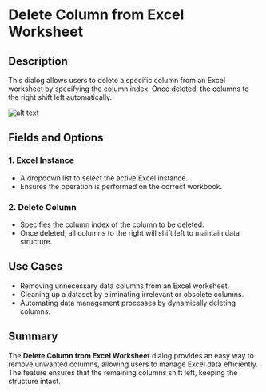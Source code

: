 # Delete Column from Excel Worksheet

## Description  

This dialog allows users to delete a specific column from an Excel worksheet by specifying the column index. Once deleted, the columns to the right shift left automatically.

![alt text](../../assets/excel/delete-column-from-excel-worksheet.png)

## Fields and Options  

### 1. **Excel Instance** 

- A dropdown list to select the active Excel instance.  
- Ensures the operation is performed on the correct workbook.  

### 2. **Delete Column** 

- Specifies the column index of the column to be deleted.  
- Once deleted, all columns to the right will shift left to maintain data structure.  

## Use Cases  

- Removing unnecessary data columns from an Excel worksheet.  
- Cleaning up a dataset by eliminating irrelevant or obsolete columns.  
- Automating data management processes by dynamically deleting columns.  

## Summary  

The **Delete Column from Excel Worksheet** dialog provides an easy way to remove unwanted columns, allowing users to manage Excel data efficiently. The feature ensures that the remaining columns shift left, keeping the structure intact.  